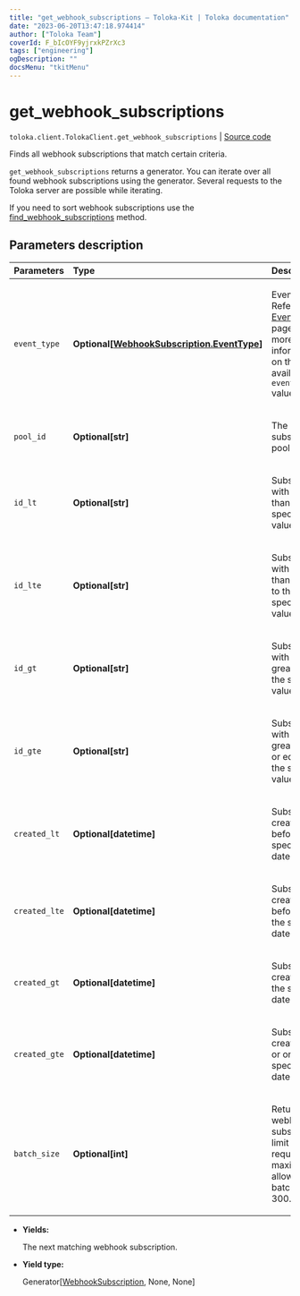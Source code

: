 ```yaml
---
title: "get_webhook_subscriptions — Toloka-Kit | Toloka documentation"
date: "2023-06-20T13:47:18.974414"
author: ["Toloka Team"]
coverId: F_bIcOYF9yjrxkPZrXc3
tags: ["engineering"]
ogDescription: ""
docsMenu: "tkitMenu"
---
```


# get_webhook_subscriptions

`toloka.client.TolokaClient.get_webhook_subscriptions` | [Source code](https://github.com/Toloka/toloka-kit/blob/v1.2.0/src/client/__init__.py#L3561)

Finds all webhook subscriptions that match certain criteria.

`get_webhook_subscriptions` returns a generator. You can iterate over all found webhook subscriptions using the generator. Several requests to the Toloka server are possible while iterating.

If you need to sort webhook subscriptions use the [find_webhook_subscriptions](/docs/toloka-kit/reference/toloka.client.TolokaClient.find_webhook_subscriptions) method.

## Parameters description

| Parameters | Type | Description |
| :----------| :----| :-----------|
`event_type`|**Optional\[[WebhookSubscription.EventType](/docs/toloka-kit/reference/toloka.client.webhook_subscription.WebhookSubscription.EventType)\]**|<p>Event type. Refer to the [EventType](/docs/toloka-kit/reference/toloka.client.webhook_subscription.WebhookSubscription.EventType) page for more information on the available `event_type` values.</p>
`pool_id`|**Optional\[str\]**|<p>The ID of a subscribed pool.</p>
`id_lt`|**Optional\[str\]**|<p>Subscriptions with IDs less than the specified value.</p>
`id_lte`|**Optional\[str\]**|<p>Subscriptions with IDs less than or equal to the specified value.</p>
`id_gt`|**Optional\[str\]**|<p>Subscriptions with IDs greater than the specified value.</p>
`id_gte`|**Optional\[str\]**|<p>Subscriptions with IDs greater than or equal to the specified value.</p>
`created_lt`|**Optional\[datetime\]**|<p>Subscriptions created before the specified date.</p>
`created_lte`|**Optional\[datetime\]**|<p>Subscriptions created before or on the specified date.</p>
`created_gt`|**Optional\[datetime\]**|<p>Subscriptions created after the specified date.</p>
`created_gte`|**Optional\[datetime\]**|<p>Subscriptions created after or on the specified date.</p>
`batch_size`|**Optional\[int\]**|<p>Returned webhook subscriptions limit for each request. The maximum allowed batch_size is 300.</p>

* **Yields:**

  The next matching webhook subscription.

* **Yield type:**

  Generator\[[WebhookSubscription](/docs/toloka-kit/reference/toloka.client.webhook_subscription.WebhookSubscription), None, None\]